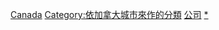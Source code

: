 [[Category:各國各城市公司|Canada]]
[[Category:依加拿大城市來作的分類‎|Category:依加拿大城市來作的分類‎]]
[[Category:加拿大各城市經濟|公司]]
[[Category:加拿大公司|*]]